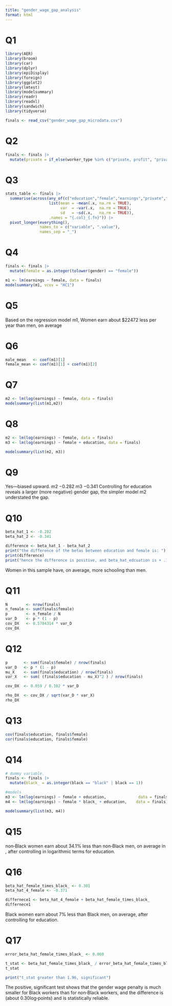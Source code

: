 ```yaml
---
title: "gender_wage_gap_analysis"
format: html
---
```


# Q1
```r
library(AER)
library(broom) 
library(car)
library(dplyr)
library(epiDisplay)
library(foreign)
library(ggplot2)
library(lmtest)
library(modelsummary)
library(readr)
library(readxl)
library(sandwich)
library(tidyverse)

finals <- read_csv("gender_wage_gap_microdata.csv")
```

# Q2
```r
finals <- finals |>
  mutate(private = if_else(worker_type %in% c("private, profit", "private, non profit"), 1, 0))
```

# Q3
```r
stats_table <- finals |>
  summarise(across(any_of(c("education","female","earnings","private","black")),
                   list(mean = ~mean(.x, na.rm = TRUE),
                        var  = ~var(.x,  na.rm = TRUE),
                        sd   = ~sd(.x,   na.rm = TRUE)),
                   .names = "{.col}_{.fn}")) |>
  pivot_longer(everything(),
               names_to = c("variable", ".value"),
               names_sep = "_")

```

# Q4
```r
finals <- finals |>
  mutate(female = as.integer(tolower(gender) == "female"))

m1 <- lm(earnings ~ female, data = finals)
modelsummary(m1, vcov = "HC1")
```

# Q5
Based on the regression model m1, Women earn about $22472 less per year than men, on average

# Q6
```r
male_mean   <- coef(m1)[1]
female_mean <- coef(m1)[1] + coef(m1)[2]
```

# Q7
```r
m2 <- lm(log(earnings) ~ female, data = finals)
modelsummary(list(m1,m2))
```

# Q8
```r
m2 <- lm(log(earnings) ~ female, data = finals)
m3 <- lm(log(earnings) ~ female + education, data = finals)

modelsummary(list(m2, m3))
```

# Q9
Yes—biased upward. 
m2	−0.282
m3	−0.341
Controlling for education reveals a larger (more negative) gender gap, the simpler model m2 understated the gap. 

# Q10
```r
beta_hat_1 <- -0.282
beta_hat_2 <- -0.341

difference <- beta_hat_1 - beta_hat_2
print("the difference of the betas between education and female is: ")
print(difference)
print("hence the difference is positive, and beta_hat_edcuation is + .102. the fraction for cov(x,y)/var(x) must then be positive. ")
```
Women in this sample have, on average, more schooling than men.

# Q11
```r
N        <- nrow(finals)
n_female <- sum(finals$female)
p        <- n_female / N
var_D    <- p * (1 - p)
cov_DX   <- 0.5784314 * var_D
cov_DX
```

# Q12
```r
p       <- sum(finals$female) / nrow(finals)
var_D   <- p * (1 - p)
mu_X    <- sum(finals$education) / nrow(finals)
var_X   <- sum( (finals$education - mu_X)^2 ) / nrow(finals)

cov_DX  <- 0.059 / 0.102 * var_D

rho_DX  <- cov_DX / sqrt(var_D * var_X)
rho_DX
```

# Q13
```r
cov(finals$education, finals$female)
cor(finals$education, finals$female)
```

# Q14
```r
# dummy variable.
finals <- finals |>
  mutate(black_ = as.integer(black == "black" | black == 1))

#models
m3 <- lm(log(earnings) ~ female + education,              data = finals)
m4 <- lm(log(earnings) ~ female * black_ + education,    data = finals)

modelsummary(list(m3, m4))
```

# Q15
non‑Black women earn about 34.1% less than non‑Black men, on average in , after controlling in logarithmic terms for education.

# Q16
```r
beta_hat_female_times_black_ <- 0.301
beta_hat_4_female <- -0.371

differnece1 <- beta_hat_4_female + beta_hat_female_times_black_
differnece1

```
Black women earn about 7% less than Black men, on average, after controlling for education.

# Q17
```r
error_beta_hat_female_times_black_ <- 0.060

t_stat <- beta_hat_female_times_black_ / error_beta_hat_female_times_black_
t_stat

print("t_stat greater than 1.96, significant")
```
The positive, significant test shows that the gender wage penalty is much smaller for Black workers than for non‑Black workers, and the difference is (about 0.30log‑points) and is statistically reliable. 